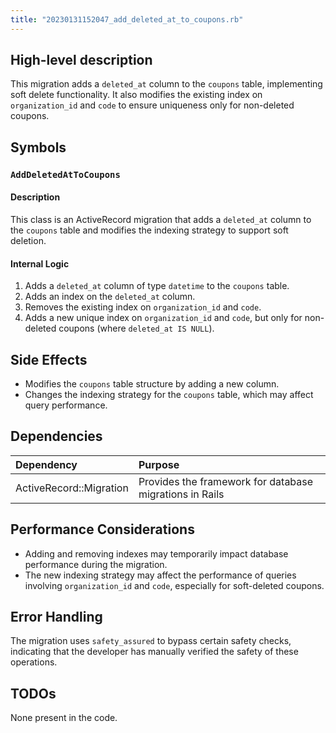 ```yaml
---
title: "20230131152047_add_deleted_at_to_coupons.rb"
---
```


## High-level description
This migration adds a `deleted_at` column to the `coupons` table, implementing soft delete functionality. It also modifies the existing index on `organization_id` and `code` to ensure uniqueness only for non-deleted coupons.

## Symbols

### `AddDeletedAtToCoupons`
#### Description
This class is an ActiveRecord migration that adds a `deleted_at` column to the `coupons` table and modifies the indexing strategy to support soft deletion.

#### Internal Logic
1. Adds a `deleted_at` column of type `datetime` to the `coupons` table.
2. Adds an index on the `deleted_at` column.
3. Removes the existing index on `organization_id` and `code`.
4. Adds a new unique index on `organization_id` and `code`, but only for non-deleted coupons (where `deleted_at IS NULL`).

## Side Effects
- Modifies the `coupons` table structure by adding a new column.
- Changes the indexing strategy for the `coupons` table, which may affect query performance.

## Dependencies
| Dependency | Purpose |
|:-----------|:--------|
| ActiveRecord::Migration | Provides the framework for database migrations in Rails |

## Performance Considerations
- Adding and removing indexes may temporarily impact database performance during the migration.
- The new indexing strategy may affect the performance of queries involving `organization_id` and `code`, especially for soft-deleted coupons.

## Error Handling
The migration uses `safety_assured` to bypass certain safety checks, indicating that the developer has manually verified the safety of these operations.

## TODOs
None present in the code.